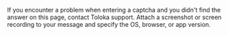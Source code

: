 If you encounter a problem when entering a captcha and you didn't find the answer on this page, contact Toloka support. Attach a screenshot or screen recording to your message and specify the OS, browser, or app version.
